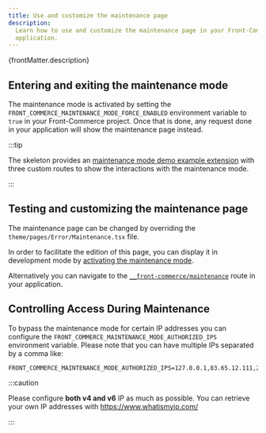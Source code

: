 ```yaml
---
title: Use and customize the maintenance page
description:
  Learn how to use and customize the maintenance page in your Front-Commerce
  application.
---
```


<SinceVersion tag="3.4" />

<p>{frontMatter.description}</p>

## Entering and exiting the maintenance mode

The maintenance mode is activated by setting the
`FRONT_COMMERCE_MAINTENANCE_MODE_FORCE_ENABLED` environment variable to `true`
in your Front-Commerce project. Once that is done, any request done in your
application will show the maintenance page instead.

:::tip

The skeleton provides an
[maintenance mode demo example extension](https://gitlab.blackswift.cloud/front-commerce/front-commerce/-/tree/main/skeleton/example-extensions/maintenance-mode-demo?ref_type=heads)
with three custom routes to show the interactions with the maintenance mode.

:::

## Testing and customizing the maintenance page

The maintenance page can be changed by overriding the
`theme/pages/Error/Maintenance.tsx` file.

In order to facilitate the edition of this page, you can display it in
development mode by
[activating the maintenance mode](/docs/3.x/guides/maintenance-mode#entering-and-exiting-the-maintenance-mode).

Alternatively you can navigate to the
[`__front-commerce/maintenance`](http://localhost:4000/__front-commerce/maintenance)
route in your application.

## Controlling Access During Maintenance

To bypass the maintenance mode for certain IP addresses you can configure the
`FRONT_COMMERCE_MAINTENANCE_MODE_AUTHORIZED_IPS` environment variable. Please
note that you can have multiple IPs separated by a comma like:

```shell title=".env"
FRONT_COMMERCE_MAINTENANCE_MODE_AUTHORIZED_IPS=127.0.0.1,83.65.12.111,2ce8:c427::7156:ad8e
```

:::caution

Please configure **both v4 and v6** IP as much as possible. You can retrieve
your own IP addresses with https://www.whatismyip.com/

:::
